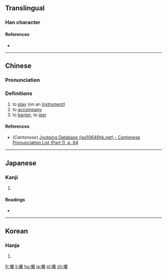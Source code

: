 ==Translingual==

===Han character===
{{Han char|rn=30|rad=口|as=18|sn=21|four=60014|canj=RYDG|ids=⿰口雜}}

====References====
* {{Han ref|kx=0215.020|dkj=04619|dj=0438.030|hdz=10706.110|uh=56C3|ud=22211|bh=F5C4|bd=62916}}

----

==Chinese==
{{zh-forms}}

===Pronunciation===
{{zh-pron
|m=cà
|c=caap3
|mc=y
|oc=y
|ma=
|cat=v
}}

===Definitions===
# to [[play]] (on an [[instrument]])
# to [[accompany]]
# to [[banter]], to [[jeer]]

====References====
*(''Cantonese'') [http://www.iso10646hk.net/jp/document/download.jsp Jyutping Database (iso10646hk.net) - Cantonese Pronunciation List (Part 1), p. 84]

----

==Japanese==

===Kanji===
{{ja-kanji|grade=|rs=口18}}

# {{defn|lang=ja|sort=口18}}

====Readings====
* {{ja-readings|on=[[そう]] (sō)|kun=[[はやし]] (hayashi), [[はやす]] (hayasu)}}

----

==Korean==

===Hanja===
{{ko-hanja|hangeul=잡|rv=jap|mr=chap}}

# {{defn|lang=ko|sort=口18}}

[[fr:囃]]
[[li:囃]]
[[hu:囃]]
[[ja:囃]]
[[pl:囃]]
[[zh:囃]]